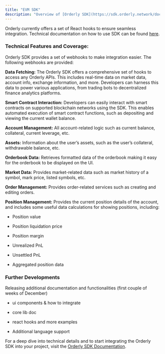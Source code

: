 ```yaml
---
title: "EVM SDK"
description: "Overview of [Orderly SDK](https://sdk.orderly.network/docs/hooks/overview)"
---
```


Orderly currently offers a set of React hooks to ensure seamless integration. Technical documentation on how to use SDK can be found [here](https://sdk.orderly.network/docs/hooks/overview).


### Technical Features and Coverage:

Orderly SDK provides a set of webhooks to make integration easier. The following webhooks are provided:

**Data Fetching:** The Orderly SDK offers a comprehensive set of hooks to access any Orderly APIs. This includes real-time data on market data, account info, exchange information, and more. Developers can harness this data to power various applications, from trading bots to decentralized finance analytics platforms.

**Smart Contract Interaction:** Developers can easily interact with smart contracts on supported blockchain networks using the SDK. This enables automated execution of smart contract functions, such as depositing and viewing the current wallet balance.

**Account Management:** All account-related logic such as current balance, collateral, current leverage, etc.

**Assets:** Information about the user’s assets, such as the user’s collateral, withdrawable balance, etc.

**Orderbook Data:** Retrieves formatted data of the orderbook making it easy for the orderbook to be displayed on the UI.

**Market Data:** Provides market-related data such as market history of a symbol, mark price, listed symbols, etc.

**Order Management:** Provides order-related services such as creating and editing orders.

**Position Management:** Provides the current position details of the account, and includes some useful data calculations for showing positions, including:

- Position value

- Position liquidation price

- Position margin

- Unrealized PnL

- Unsettled PnL

- Aggregated position data


### Further Developments

Releasing additional documentation and functionalities (first couple of weeks of December)

- ui components & how to integrate

- core lib doc

- react hooks and more examples

-  Additional language support

 

For a deep dive into technical details and to start integrating the Orderly SDK into your project, visit the [Orderly SDK Documentation](https://sdk.orderly.network/docs/hooks/overview).